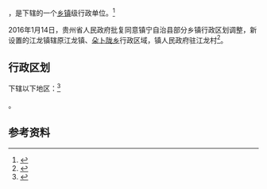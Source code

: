 {{中国乡级行政区|52/04/23/103/000}}

'''{{PAGENAMEBASE}}'''，是{{PRC admin/fullname|52/04/23/103/000|3}}下辖的一个[[乡镇|乡镇]]级行政单位。<ref>{{PRC admin/ref sgc|{{PRC admin/parent|52/04/23/103/000}}}}</ref>

2016年1月14日，贵州省人民政府批复同意镇宁自治县部分乡镇行政区划调整，新设置的江龙镇辖原江龙镇、[[朵卜陇乡|朵卜陇乡]]行政区域，镇人民政府驻江龙村<ref>{{Cite web |url=http://gzsrmzfgb.gzgov.gov.cn/show.aspx?id=12268 |title=省人民政府关于同意镇宁自治县部分乡镇行政区划调整的批复 |access-date=2017-09-03 |archive-url=https://web.archive.org/web/20170904011915/http://gzsrmzfgb.gzgov.gov.cn/show.aspx?id=12268 |archive-date=2017-09-04 |dead-url=yes }}</ref>。

== 行政区划 ==

{{PAGENAMEBASE}}下辖以下地区：<ref>{{PRC admin/ref sgc|52/04/23/103/000}}</ref>

{{PRC admin/children|52/04/23/103/000}}。

== 参考资料 ==

{{reflist}}

{{行政区划小作品}}
{{PRC admin/navcat|52/04/23/103/000}}